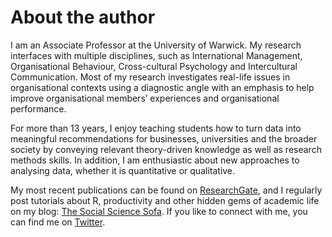 # About the author {#about-the-author .unnumbered}

I am an Associate Professor at the University of Warwick. My research interfaces with multiple disciplines, such as International Management, Organisational Behaviour, Cross-cultural Psychology and Intercultural Communication. Most of my research investigates real-life issues in organisational contexts using a diagnostic angle with an emphasis to help improve organisational members' experiences and organisational performance.

For more than 13 years, I enjoy teaching students how to turn data into meaningful recommendations for businesses, universities and the broader society by conveying relevant theory-driven knowledge as well as research methods skills. In addition, I am enthusiastic about new approaches to analysing data, whether it is quantitative or qualitative.

My most recent publications can be found on [ResearchGate](https://www.researchgate.net/profile/Daniel-Dauber "ResearchGate Profile: Daniel Dauber"){target="_blank"}, and I regularly post tutorials about R, productivity and other hidden gems of academic life on my blog: [The Social Science Sofa](https://www.thesocialsciencesofa.com "Website: The Social Science Sofa"){target="_blank"}. If you like to connect with me, you can find me on [Twitter](https://twitter.com/daniel_dauber "Twitter profile: Daniel Dauber"){target="_blank"}.

